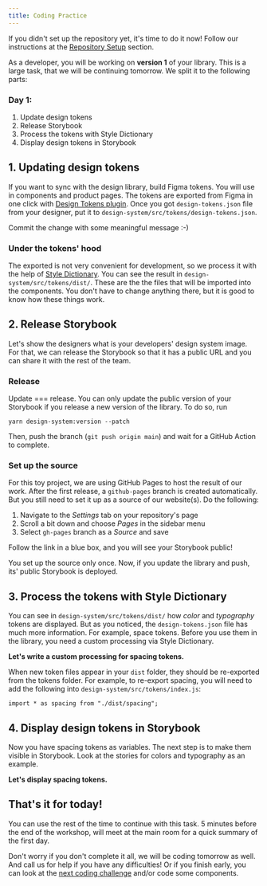```yaml
---
title: Coding Practice
---
```


If you didn't set up the repository yet, it's time to do it now! Follow our instructions at the [Repository Setup](../repo-setup) section.

As a developer, you will be working on **version 1** of your library.
This is a large task, that we will be continuing tomorrow. We split it
to the following parts:

### Day 1:

1. Update design tokens
1. Release Storybook
1. Process the tokens with Style Dictionary
1. Display design tokens in Storybook

## 1. Updating design tokens

If you want to sync with the design library, build Figma tokens.
You will use in components and product pages.
The tokens are exported from Figma in one click with
[Design Tokens plugin](https://github.com/lukasoppermann/design-tokens). Once
you got `design-tokens.json` file from your designer, put it to
`design-system/src/tokens/design-tokens.json`.

Commit the change with some meaningful message :-)

### Under the tokens' hood

The exported is not very convenient for development, so we process
it with the help of [Style Dictionary](https://amzn.github.io/style-dictionary/).
You can see the result in `design-system/src/tokens/dist/`. These are the
the files that will be imported into the components. You don't have to change
anything there, but it is good to know how
these things work.

## 2. Release Storybook

Let's show the designers what is your developers' design system image. For that,
we can release the Storybook so that it has a public URL and you can share it with
the rest of the team.

### Release

Update === release. You can only update the public version of your Storybook if
you release a new version of the library. To do so, run

```
yarn design-system:version --patch
```

Then, push the branch (`git push origin main`) and wait for a GitHub Action to complete.

### Set up the source

For this toy project, we are using GitHub Pages to host the result of our work. After the
first release, a `github-pages` branch is created automatically. But you still need to
set it up as a source of our website(s). Do the following:

1. Navigate to the _Settings_ tab on your repository's page
1. Scroll a bit down and choose _Pages_ in the sidebar menu
1. Select `gh-pages` branch as a _Source_ and save

Follow the link in a blue box, and you will see your Storybook public!

You set up the source only once. Now, if you update the library and push, its' public
Storybook is deployed.

## 3. Process the tokens with Style Dictionary

You can see in `design-system/src/tokens/dist/` how _color_ and _typography_
tokens are displayed. But as you noticed, the `design-tokens.json` file has much
more information. For example, space tokens. Before you use them in the library,
you need a custom processing via Style Dictionary.

**Let's write a custom processing for spacing tokens.**

When new token files appear in your `dist` folder, they should be re-exported from the tokens folder. For example, to re-export spacing, you will need to add the following into `design-system/src/tokens/index.js`:

```
import * as spacing from "./dist/spacing";
```

## 4. Display design tokens in Storybook

Now you have spacing tokens as variables. The next step is to make them visible
in Storybook. Look at the stories for colors and typography as an example.

**Let's display spacing tokens.**

## That's it for today!

You can use the rest of the time to continue with this task. 5 minutes before the
end of the workshop, will meet at the main room for a quick summary of the first day.

Don't worry if you don't complete it all, we will be coding tomorrow as well. And call us for help if you have any difficulties!
Or if you finish early, you can look at the [next coding challenge](/hands-on-workshop/handout/preparing-release) and/or code some components.
